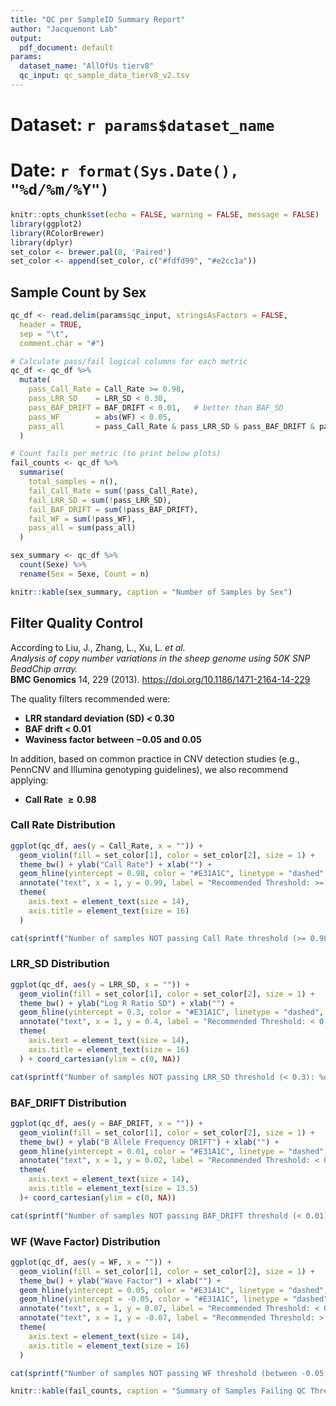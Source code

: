 ```yaml
---
title: "QC per SampleID Summary Report"
author: "Jacquemont Lab"
output:
  pdf_document: default
params:
  dataset_name: "AllOfUs tierv8"
  qc_input: qc_sample_data_tierv8_v2.tsv
---
```

<!-- 
12/06/2025 By Florian Bénitière  
Write a PDF automatic report based on a QC per sample TSV file containing columns: Sexe, Call_Rate, LRR_SD, BAF_SD, WF 

Rscript -e "rmarkdown::render('sample_qc_report.Rmd', params=list(
    dataset_name='$dataset_name',
    qc_input='$qc_input'),
output_file='SPARK_PennCNV_raw_QC.pdf'
)"
-->

# **Dataset:** `r params$dataset_name`  
# **Date:** `r format(Sys.Date(), "%d/%m/%Y")`

```r
knitr::opts_chunk$set(echo = FALSE, warning = FALSE, message = FALSE)
library(ggplot2)
library(RColorBrewer)
library(dplyr)
set_color <- brewer.pal(8, 'Paired')
set_color <- append(set_color, c("#fdfd99", "#e2cc1a"))
```

## Sample Count by Sex

```r
qc_df <- read.delim(params$qc_input, stringsAsFactors = FALSE,
  header = TRUE,
  sep = "\t",
  comment.char = "#")

# Calculate pass/fail logical columns for each metric
qc_df <- qc_df %>%
  mutate(
    pass_Call_Rate = Call_Rate >= 0.98,
    pass_LRR_SD    = LRR_SD < 0.30,
    pass_BAF_DRIFT = BAF_DRIFT < 0.01,   # better than BAF_SD
    pass_WF        = abs(WF) < 0.05,
    pass_all       = pass_Call_Rate & pass_LRR_SD & pass_BAF_DRIFT & pass_WF
  )

# Count fails per metric (to print below plots)
fail_counts <- qc_df %>%
  summarise(
    total_samples = n(),
    fail_Call_Rate = sum(!pass_Call_Rate),
    fail_LRR_SD = sum(!pass_LRR_SD),
    fail_BAF_DRIFT = sum(!pass_BAF_DRIFT),
    fail_WF = sum(!pass_WF),
    pass_all = sum(pass_all)
  )

sex_summary <- qc_df %>%
  count(Sexe) %>%
  rename(Sex = Sexe, Count = n)

knitr::kable(sex_summary, caption = "Number of Samples by Sex")
```



## Filter Quality Control

According to Liu, J., Zhang, L., Xu, L. *et al.*  
*Analysis of copy number variations in the sheep genome using 50K SNP BeadChip array.*  
**BMC Genomics** 14, 229 (2013). [https://doi.org/10.1186/1471-2164-14-229](https://doi.org/10.1186/1471-2164-14-229)

The quality filters recommended were:  

- **LRR standard deviation (SD) < 0.30**
- **BAF drift < 0.01**
- **Waviness factor between $-0.05$ and $0.05$**


In addition, based on common practice in CNV detection studies (e.g., PennCNV and Illumina genotyping guidelines), we also recommend applying:  

- **Call Rate $\ge 0.98$**


### Call Rate Distribution

```r
ggplot(qc_df, aes(y = Call_Rate, x = "")) +
  geom_violin(fill = set_color[1], color = set_color[2], size = 1) +
  theme_bw() + ylab("Call Rate") + xlab("") +
  geom_hline(yintercept = 0.98, color = "#E31A1C", linetype = "dashed", size = 1) +
  annotate("text", x = 1, y = 0.99, label = "Recommended Threshold: >= 0.98", color = "#E31A1C", size = 3, hjust = -0.0) +
  theme(
    axis.text = element_text(size = 14),
    axis.title = element_text(size = 16)
  )

cat(sprintf("Number of samples NOT passing Call Rate threshold (>= 0.98): %d\n", fail_counts$fail_Call_Rate))

```

### LRR_SD Distribution

```r
ggplot(qc_df, aes(y = LRR_SD, x = "")) +
  geom_violin(fill = set_color[1], color = set_color[2], size = 1) +
  theme_bw() + ylab("Log R Ratio SD") + xlab("") +
  geom_hline(yintercept = 0.3, color = "#E31A1C", linetype = "dashed", size = 1) +
  annotate("text", x = 1, y = 0.4, label = "Recommended Threshold: < 0.3", color = "#E31A1C", size = 3, hjust = -0.08) +
  theme(
    axis.text = element_text(size = 14),
    axis.title = element_text(size = 16)
  ) + coord_cartesian(ylim = c(0, NA))

cat(sprintf("Number of samples NOT passing LRR_SD threshold (< 0.3): %d\n", fail_counts$fail_LRR_SD))

```

\newpage


### BAF_DRIFT Distribution

```r
ggplot(qc_df, aes(y = BAF_DRIFT, x = "")) +
  geom_violin(fill = set_color[1], color = set_color[2], size = 1) +
  theme_bw() + ylab("B Allele Frequency DRIFT") + xlab("") +
  geom_hline(yintercept = 0.01, color = "#E31A1C", linetype = "dashed", size = 1) +
  annotate("text", x = 1, y = 0.02, label = "Recommended Threshold: < 0.01", color = "#E31A1C", size = 3, hjust = -0.01) +
  theme(
    axis.text = element_text(size = 14),
    axis.title = element_text(size = 13.5)
  )+ coord_cartesian(ylim = c(0, NA))

cat(sprintf("Number of samples NOT passing BAF_DRIFT threshold (< 0.01): %d\n", fail_counts$fail_BAF_DRIFT))

```

### WF (Wave Factor) Distribution

```r
ggplot(qc_df, aes(y = WF, x = "")) +
  geom_violin(fill = set_color[1], color = set_color[2], size = 1) +
  theme_bw() + ylab("Wave Factor") + xlab("") +
  geom_hline(yintercept = 0.05, color = "#E31A1C", linetype = "dashed", size = 1) +
  geom_hline(yintercept = -0.05, color = "#E31A1C", linetype = "dashed", size = 1) +
  annotate("text", x = 1, y = 0.07, label = "Recommended Threshold: < 0.05", color = "#E31A1C", size = 3, hjust = -0.08) +
  annotate("text", x = 1, y = -0.07, label = "Recommended Threshold: > -0.05", color = "#E31A1C", size = 3, hjust = -0.06) +
  theme(
    axis.text = element_text(size = 14),
    axis.title = element_text(size = 16)
  )

cat(sprintf("Number of samples NOT passing WF threshold (between -0.05 and 0.05): %d\n", fail_counts$fail_WF))

```



```r
knitr::kable(fail_counts, caption = "Summary of Samples Failing QC Thresholds")
```